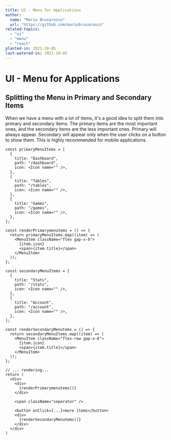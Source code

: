 ```yaml
---
title: UI - Menu for Applications
author:
  name: "Mario Brusarosco"
  url: "https://github.com/mariobrusarosco"
related-topics:
  - "ui"
  - "menu"
  - "react"
planted-in: 2021-10-05
last-watered-in: 2021-10-05
---
```


# UI - Menu for Applications

## Splitting the Menu in Primary and Secondary Items

When we have a menu with a lot of items, it's a good idea to split them into primary and secondary items. The primary items are the most important ones, and the secondary items are the less important ones.
Primary will always appear. Secondary will appear only when the user clicks on a button to show them.
This is highly recommended for mobile applications.

```tsx
const primaryMenuItems = [
  {
    title: "Dashboard",
    path: "/dashboard",
    icon: <Icon name="" />,
  },
  {
    title: "Tables",
    path: "/tables",
    icon: <Icon name="" />,
  },
  {
    title: "Games",
    path: "/games",
    icon: <Icon name="" />,
  },
];

const renderPrimarymenutems = () => {
  return primaryMenuItems.map((item) => (
    <MenuItem className="flex gap-x-6">
      {item.icon}
      <span>{item.title}</span>
    </MenuItem>
  ));
};

const secondaryMenuItems = [
  {
    title: "Stats",
    path: "/stats",
    icon: <Icon name="" />,
  },
  {
    title: "Account",
    path: "/account",
    icon: <Icon name="" />,
  },
];

const renderSecondaryMenutems = () => {
  return secondaryMenuItems.map((item) => (
    <MenuItem className="flex-row gap-x-6">
      {item.icon}
      <span>{item.title}</span>
    </MenuItem>
  ));
};

// ... rendering...
return (
  <div>
    <div>
      {renderPrimarymenutems()}
    </div>

    <span className="separator" />

    <button onClick={...}>more items</button>
    <div>
      {renderSecondaryMenutems()}
    </div>
  </div>
)
```
